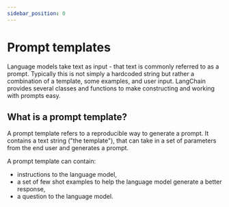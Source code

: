 ```yaml
---
sidebar_position: 0
---
```


# Prompt templates

Language models take text as input - that text is commonly referred to as a prompt.
Typically this is not simply a hardcoded string but rather a combination of a template, some examples, and user input.
LangChain provides several classes and functions to make constructing and working with prompts easy.

## What is a prompt template?

A prompt template refers to a reproducible way to generate a prompt. It contains a text string ("the template"), that can take in a set of parameters from the end user and generates a prompt.

A prompt template can contain:

- instructions to the language model,
- a set of few shot examples to help the language model generate a better response,
- a question to the language model.


<GetStarted />
